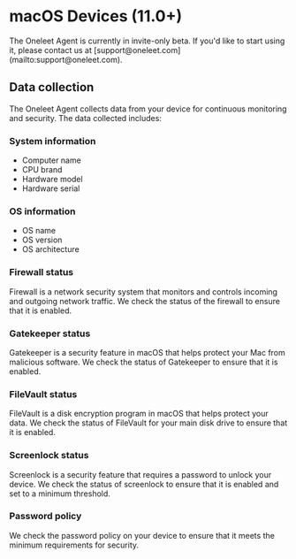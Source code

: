 
# macOS Devices (11.0+)

<Callout type="warning">
  The Oneleet Agent is currently in invite-only beta. If you'd like to start using it, please contact us at [support@oneleet.com](mailto:support@oneleet.com).
</Callout>

## Data collection

The Oneleet Agent collects data from your device for continuous monitoring and security. The data collected includes:

### System information

- Computer name
- CPU brand
- Hardware model
- Hardware serial

### OS information

- OS name
- OS version
- OS architecture

### Firewall status

Firewall is a network security system that monitors and controls incoming and outgoing network traffic. We check the status of the firewall to ensure that it is enabled.

### Gatekeeper status

Gatekeeper is a security feature in macOS that helps protect your Mac from malicious software. We check the status of Gatekeeper to ensure that it is enabled.

### FileVault status

FileVault is a disk encryption program in macOS that helps protect your data. We check the status of FileVault for your main disk drive to ensure that it is enabled.

### Screenlock status

Screenlock is a security feature that requires a password to unlock your device. We check the status of screenlock to ensure that it is enabled and set to a minimum threshold.

### Password policy

We check the password policy on your device to ensure that it meets the minimum requirements for security.
